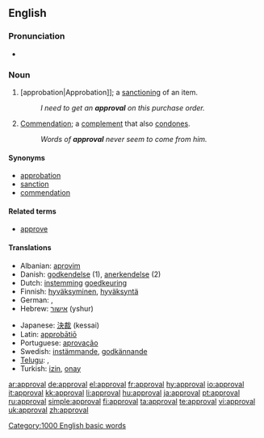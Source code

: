 ==English==

===Pronunciation===
*{{audio|en-us-approval.ogg|Audio (US)}}

===Noun===
{{en-noun}}

# [approbation|Approbation]]; a [[sanction]]ing of an item.
#:''I need to get an '''approval''' on this purchase order.''
# [[Commendation]]; a [[complement]] that also [[condone]]s.
#:''Words of '''approval''' never seem to come from him.''

====Synonyms====
*[[approbation]]
*[[sanction]]
*[[commendation]]

====Related terms====
*[[approve]]

====Translations====
{{top}}
* Albanian: [[aprovim]]
* Danish: [[godkendelse]] {{c}} (1), [[anerkendelse]] {{c}} (2)
* Dutch: [[instemming]] {{f}} [[goedkeuring]] {{f}}
* Finnish: [[hyväksyminen]], [[hyväksyntä]]
* German: {{t+|de|Zustimmung|f}}, {{t+|de|Genehmigung|f}}
* Hebrew: [[אישור]] (yshur) {{m}}
{{mid}}
* Japanese: [[決裁]] (kessai)
* Latin: [[approbatio|approbātiō]] {{f}}
* Portuguese: [[aprovação]]
* Swedish: [[instämmande]], [[godkännande]]
* [[Telugu]]: {{t|te|అనుమతి|tr=anumati|sc=Telu}}, {{t|te|సమ్మతి|tr=sammati|sc=Telu}}
* Turkish: [[izin]], [[onay]]
{{bottom}}

[[Category:1000 English basic words]]

[[ar:approval]]
[[de:approval]]
[[el:approval]]
[[fr:approval]]
[[hy:approval]]
[[io:approval]]
[[it:approval]]
[[kk:approval]]
[[li:approval]]
[[hu:approval]]
[[ja:approval]]
[[pt:approval]]
[[ru:approval]]
[[simple:approval]]
[[fi:approval]]
[[ta:approval]]
[[te:approval]]
[[vi:approval]]
[[uk:approval]]
[[zh:approval]]